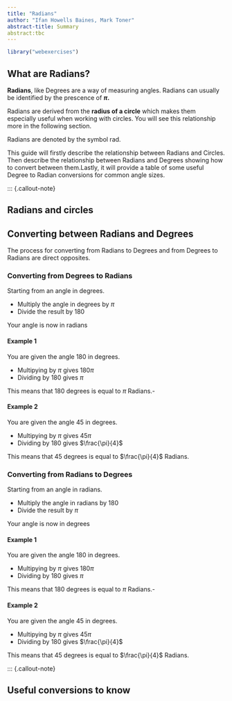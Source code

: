 ---
title: "Radians"
author: "Ifan Howells Baines, Mark Toner"
abstract-title: Summary
abstract:tbc
---

```{r, setup, include = FALSE}
library("webexercises")
```


## What are Radians? {-}

**Radians**, like Degrees are a way of measuring angles. Radians can usually be identified by the prescence of **$\pi$.**

Radians are derived from the **radius of a circle** which makes them especially useful when working with circles. You will see this relationship more in the following section.

Radians are denoted by the symbol rad. 

This guide will firstly describe the relationship between Radians and Circles. Then describe the relationship between Radians and Degrees showing how to convert between them.Lastly, it will provide a table of some useful Degree to Radian conversions for common angle sizes.

::: {.callout-note}


## Radians and circles

## Converting between Radians and Degrees

The process for converting from Radians to Degrees and from Degrees to Radians are direct opposites.

### Converting from Degrees to Radians

Starting from an angle in degrees.

- Multiply the angle in degrees by $\pi$
- Divide the result by 180

Your angle is now in radians

#### Example 1

You are given the angle 180 in degrees.

- Multipying by $\pi$ gives $180\pi$
- Dividing by 180 gives $\pi$

This means that 180 degrees is equal to $\pi$ Radians.-

#### Example 2

You are given the angle 45 in degrees.

- Multipying by $\pi$ gives $45\pi$
- Dividing by 180 gives $\frac{\pi}{4}$

This means that 45 degrees is equal to $\frac{\pi}{4}$ Radians.

### Converting from Radians to Degrees

Starting from an angle in radians.

- Multiply the angle in radians by 180
- Divide the result by $\pi$

Your angle is now in degrees

#### Example 1

You are given the angle 180 in degrees.

- Multipying by $\pi$ gives $180\pi$
- Dividing by 180 gives $\pi$

This means that 180 degrees is equal to $\pi$ Radians.-

#### Example 2

You are given the angle 45 in degrees.

- Multipying by $\pi$ gives $45\pi$
- Dividing by 180 gives $\frac{\pi}{4}$

This means that 45 degrees is equal to $\frac{\pi}{4}$ Radians.


::: {.callout-note}

## Useful conversions to know


